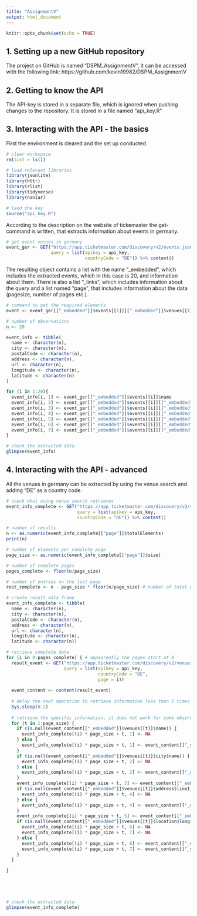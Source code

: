 ```yaml
---
title: "AssignmentV"
output: html_document
---
```


```r
knitr::opts_chunk$set(echo = TRUE)
```

## 1. Setting up a new GitHub repository

The project on GitHub is named "DSPM_AssignmentV", it can be accessed with the following link:
https://github.com/kevin19982/DSPM_AssignmentV


## 2. Getting to know the API

The API-key is stored in a separate file, which is ignored when pushing changes to the repository.
It is stored in a file named "api_key.R"


## 3. Interacting with the API - the basics

First the environment is cleared and the set up conducted.
```r

# clear workspace
rm(list = ls())

# load relevant libraries
library(jsonlite)
library(httr)
library(rlist)
library(tidyverse)
library(naniar)

# laod the key
source("api_key.R")

```

According to the description on the website of tickemaster the get-command is written, that extracts information about events in germany.
```r

# get event venues in germany
event_ger <- GET("https://app.ticketmaster.com/discovery/v2/events.json?",
                 query = list(apikey = api_key,
                              countryCode = "DE")) %>% content()

```
The resulting object contains a list with the name "_embedded", which includes the extracted events, which in this case is 20, and information about them. There is also a list "_links", which includes information about the query and a list named "page", that includes information about the data (pagesize, number of pages etc.).


```r

# command to get the required elements
event <- event_ger[["_embedded"]]$events[[1]][["_embedded"]]$venues[[1]]$city$name

# number of observations
n <- 20

event_info <- tibble(
  name <- character(n),
  city <- character(n),
  postalCode <- character(n),
  address <- character(n),
  url <- character(n),
  longitude <- character(n),
  latitude <- character(n)
)

for (i in 1:20){
  event_info[i, 1] <- event_ger[["_embedded"]]$events[[i]]$name
  event_info[i, 2] <- event_ger[["_embedded"]]$events[[i]][["_embedded"]]$venues[[1]]$city$name
  event_info[i, 3] <- event_ger[["_embedded"]]$events[[i]][["_embedded"]]$venues[[1]]$postalCode
  event_info[i, 4] <- event_ger[["_embedded"]]$events[[i]][["_embedded"]]$venues[[1]]$city$name
  event_info[i, 5] <- event_ger[["_embedded"]]$events[[i]][["_embedded"]]$venues[[1]]$url
  event_info[i, 6] <- event_ger[["_embedded"]]$events[[i]][["_embedded"]]$venues[[1]]$location$longitude
  event_info[i, 7] <- event_ger[["_embedded"]]$events[[i]][["_embedded"]]$venues[[1]]$location$latitude
}

# check the extracted data
glimpse(event_info)

```


## 4. Interacting with the API - advanced

All the venues in germany can be extracted by using the venue search and adding "DE" as a country code.
```r

# check what using venue search retrieves
event_info_complete <- GET("https://app.ticketmaster.com/discovery/v2/venues.json?",
                           query = list(apikey = api_key,
                           countryCode = "DE")) %>% content()

# number of results
n <- as.numeric(event_info_complete[["page"]]$totalElements)
print(n)

# number of elements per complete page
page_size <- as.numeric(event_info_complete[["page"]]$size)

# number of complete pages
pages_complete <- floor(n/page_size)

# number of entries on the last page
rest_complete <- n - page_size * floor(n/page_size) # number of total elements - accumulated number of elements on complete pages

# create result data frame
event_info_complete <- tibble(
  name <- character(n),
  city <- character(n),
  postalCode <- character(n),
  address <- character(n),
  url <- character(n),
  longitude <- character(n),
  latitude <- character(n))

# retrieve complete data
for (i in 0:pages_complete) { # appearently the pages start at 0
  result_event <- GET("https://app.ticketmaster.com/discovery/v2/venues.json?",
                      query = list(apikey = api_key,
                                   countryCode = "DE",
                                   page = i)) 
  
  event_content <- content(result_event)
  
  # delay the next operation to retrieve information less than 5 times per second
  Sys.sleep(0.2)
  
  # retrieve the specific information, it does not work for some observation, because they do not include every variable, hence there are NA-values assigned
  for (t in 1:page_size) {
    if (is.null(event_content[["_embedded"]]$venues[[t]]$name)) {
      event_info_complete[(i) * page_size + t, 1] <- NA
    } else {
      event_info_complete[(i) * page_size + t, 1] <- event_content[["_embedded"]]$venues[[t]]$name
    }
    if (is.null(event_content[["_embedded"]]$venues[[t]]$city$name)) {
      event_info_complete[(i) * page_size + t, 2] <- NA
    } else {
      event_info_complete[(i) * page_size + t, 2] <- event_content[["_embedded"]]$venues[[t]]$city$name
    }
    event_info_complete[(i) * page_size + t, 3] <- event_content[["_embedded"]]$venues[[t]]$postalCode
    if (is.null(event_content[["_embedded"]]$venues[[t]]$address$line1)) {
      event_info_complete[(i) * page_size + t, 4] <- NA
    } else {
      event_info_complete[(i) * page_size + t, 4] <- event_content[["_embedded"]]$venues[[t]]$address$line1
    }
    event_info_complete[(i) * page_size + t, 5] <- event_content[["_embedded"]]$venues[[t]]$url
    if (is.null(event_content[["_embedded"]]$venues[[t]]$location$longitude)) {
      event_info_complete[(i) * page_size + t, 6] <- NA
      event_info_complete[(i) * page_size + t, 7] <- NA
    } else {
      event_info_complete[(i) * page_size + t, 6] <- event_content[["_embedded"]]$venues[[t]]$location$longitude
      event_info_complete[(i) * page_size + t, 7] <- event_content[["_embedded"]]$venues[[t]]$location$latitude
    }
  }
  
}





# check the extracted data
glimpse(event_info_complete)



```
